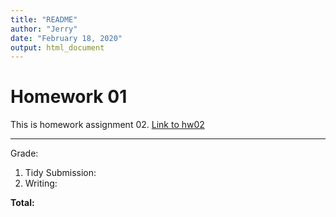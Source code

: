 ```yaml
---
title: "README"
author: "Jerry"
date: "February 18, 2020"
output: html_document
---
```


# Homework 01

This is homework assignment 02. [Link to hw02](hw2.html)

---
Grade:

1. Tidy Submission: 
1. Writing: 



**Total: **
